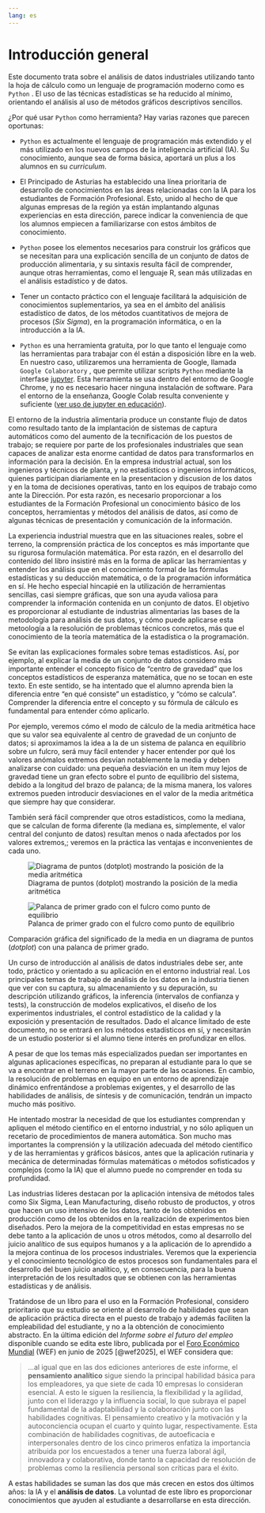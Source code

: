 ```yaml
---
lang: es
---
```


# Introducción general

Este documento trata sobre el análisis de datos industriales utilizando tanto la hoja de cálculo como un lenguaje de programación moderno como es `Python` . El uso de las técnicas estadísticas se ha reducido al mínimo, orientando el análisis al uso de métodos gráficos descriptivos sencillos.

¿Por qué usar `Python` como herramienta? Hay varias razones que parecen oportunas:

-   `Python` es actualmente el lenguaje de programación más extendido y el más utilizado en los nuevos campos de la inteligencia artificial (IA). Su conocimiento, aunque sea de forma básica, aportará un plus a los alumnos en su *curriculum*.

-   El Principado de Asturias ha establecido una línea prioritaria de desarrollo de conocimientos en las áreas relacionadas con la IA para los estudiantes de Formación Profesional. Esto, unido al hecho de que algunas empresas de la región ya están implantando algunas experiencias en esta dirección, parece indicar la conveniencia de que los alumnos empiecen a familiarizarse con estos ámbitos de conocimiento.

-   `Python` posee los elementos necesarios para construir los gráficos que se necesitan para una explicación sencilla de un conjunto de datos de producción alimentaria, y su sintaxis resulta fácil de comprender, aunque otras herramientas, como el lenguaje R, sean más utilizadas en el análisis estadístico y de datos.

-   Tener un contacto práctico con el lenguaje facilitará la adquisición de conocimientos suplementarios, ya sea en el ámbito del análisis estadístico de datos, de los métodos cuantitativos de mejora de procesos (*Six Sigma*), en la programación informática, o en la introducción a la IA.

-   `Python` es una herramienta gratuita, por lo que tanto el lenguaje como las herramientas para trabajar con él están a disposición libre en la web. En nuestro caso, utilizaremos una herramienta de Google, llamada `Google Colaboratory` , que permite utilizar scripts `Python` mediante la interfase [jupyter](https://jupyter.org/). Esta herramienta se usa dentro del entorno de Google Chrome, y no es necesario hacer ninguna instalación de software. Para el entorno de la enseñanza, Google Colab resulta conveniente y suficiente ([ver uso de jupyter en educación](https://jupyter4edu.github.io/jupyter-edu-book/)).

El entorno de la industria alimentaria produce un constante flujo de datos como resultado tanto de la implantación de sistemas de captura automáticos como del aumento de la tecnificación de los puestos de trabajo; se requiere por parte de los profesionales industriales que sean capaces de analizar esta enorme cantidad de datos para transformarlos en información para la decisión. En la empresa industrial actual, son los ingenieros y técnicos de planta, y no estadísticos o ingenieros informáticos, quienes participan diariamente en la presentacion y discusion de los datos y en la toma de decisiones operativas, tanto en los equipos de trabajo como ante la Dirección. Por esta razón, es necesario proporcionar a los estudiantes de la Formación Profesional un conocimiento básico de los conceptos, herramientas y métodos del análisis de datos, así como de algunas técnicas de presentación y comunicación de la información.

La experiencia industrial muestra que en las situaciones reales, sobre el terreno, la comprensión práctica de los conceptos es más importante que su rigurosa formulación matemática. Por esta razón, en el desarrollo del contenido del libro insistiré más en la forma de aplicar las herramientas y entender los análisis que en el conocimiento formal de las fórmulas estadísticas y su deducción matemática, o de la programación informática en sí. He hecho especial hincapié en la utilización de herramientas sencillas, casi siempre gráficas, que son una ayuda valiosa para comprender la información contenida en un conjunto de datos. El objetivo es proporcionar al estudiante de industrias alimentarias las bases de la metodología para análisis de sus datos, y cómo puede aplicarse esta metoología a la resolución de problemas técnicos concretos, más que el conocimiento de la teoría matemática de la estadística o la programación.

Se evitan las explicaciones formales sobre temas estadísticos. Así, por ejemplo, al explicar la media de un conjunto de datos considero más importante entender el concepto físico de "centro de gravedad" que los conceptos estadísticos de esperanza matemática, que no se tocan en este texto. En este sentido, se ha intentado que el alumno aprenda bien la diferencia entre "en qué consiste" un estadístico, y "cómo se calcula". Comprender la diferencia entre el concepto y su fórmula de cálculo es fundamental para entender cómo aplicarlo.

Por ejemplo, veremos cómo el modo de cálculo de la media aritmética hace que su valor sea equivalente al centro de gravedad de un conjunto de datos; si aproximamos la idea a la de un sistema de palanca en equilibrio sobre un fulcro, será muy fácil entender y hacer entender por qué los valores anómalos extremos desvían notablemente la media y deben analizarse con cuidado: una pequeña desviación en un item muy lejos de gravedad tiene un gran efecto sobre el punto de equilibrio del sistema, debido a la longitud del brazo de palanca; de la misma manera, los valores extremos pueden introducir desviaciones en el valor de la media aritmética que siempre hay que considerar.

También será fácil comprender que otros estadísticos, como la mediana, que se calculan de forma diferente (la mediana es, simplemente, el valor central del conjunto de datos) resultan menos o nada afectados por los valores extremos,; veremos en la práctica las ventajas e inconvenientes de cada uno.

::: {#fig-intro-media layout-ncol="2" layout-valign="bottom"}
![Diagrama de puntos (dotplot) mostrando la posición de la media aritmética](01-imagenes/media-balanza.svg){#fig-media}

![Palanca de primer grado con el fulcro como punto de equilibrio](01-imagenes/palanca.png){#fig-palanca}

Comparación gráfica del significado de la media en un diagrama de puntos (*dotplot*) con una palanca de primer grado.
:::

Un curso de introducción al análisis de datos industriales debe ser, ante todo, práctico y orientado a su aplicación en el entorno industrial real. Los principales temas de trabajo de análisis de los datos en la industria tienen que ver con su captura, su almacenamiento y su depuración, su descripción utilizando gráficos, la inferencia (intervalos de confianza y tests), la construcción de modelos explicativos, el diseño de los experimentos industriales, el control estadístico de la calidad y la exposición y presentación de resultados. Dado el alcance limitado de este documento, no se entrará en los métodos estadísticos en sí, y necesitarán de un estudio posterior si el alumno tiene interés en profundizar en ellos.

A pesar de que los temas más especializados puedan ser importantes en algunas aplicaciones específicas, no preparan al estudiante para lo que se va a encontrar en el terreno en la mayor parte de las ocasiones. En cambio, la resolución de problemas en equipo en un entorno de aprendizaje dinámico enfrentándose a problemas exigentes, y el desarrollo de las habilidades de análisis, de síntesis y de comunicación, tendrán un impacto mucho más positivo.

He intentado mostrar la necesidad de que los estudiantes comprendan y apliquen el método científico en el entorno industrial, y no sólo apliquen un recetario de procedimientos de manera automática. Son mucho mas importantes la comprensión y la utilización adecuada del método científico y de las herramientas y gráficos básicos, antes que la aplicación rutinaria y mecánica de determinadas fórmulas matemáticas o métodos sofisticados y complejos (como la IA) que el alumno puede no comprender en toda su profundidad.

Las industrias líderes destacan por la aplicación intensiva de métodos tales como Six Sigma, Lean Manufacturing, diseño robusto de productos, y otros que hacen un uso intensivo de los datos, tanto de los obtenidos en producción como de los obtenidos en la realización de experimentos bien diseñados. Pero la mejora de la competitividad en estas empresas no se debe tanto a la aplicación de unos u otros métodos, como al desarrollo del juicio analítico de sus equipos humanos y a la aplicación de lo aprendido a la mejora continua de los procesos industriales. Veremos que la experiencia y el conocimiento tecnológico de estos procesos son fundamentales para el desarrollo del buen juicio analítico, y, en consecuencia, para la buena interpretación de los resultados que se obtienen con las herramientas estadísticas y de análisis.

Tratándose de un libro para el uso en la Formación Profesional, considero prioritario que su estudio se oriente al desarrollo de habilidades que sean de aplicación práctica directa en el puesto de trabajo y además faciliten la empleabilidad del estudiante, y no a la obtención de conocimiento abstracto. En la última edición del *Informe sobre el futuro del empleo* disponible cuando se edita este libro, publicada por el [Foro Económico Mundial](https://www.weforum.org/) (WEF) en junio de 2025 [@wef2025], el WEF considera que:

> ...al igual que en las dos ediciones anteriores de este informe, el **pensamiento analítico** sigue siendo la principal habilidad básica para los empleadores, ya que siete de cada 10 empresas lo consideran esencial. A esto le siguen la resiliencia, la flexibilidad y la agilidad, junto con el liderazgo y la influencia social, lo que subraya el papel fundamental de la adaptabilidad y la colaboración junto con las habilidades cognitivas. El pensamiento creativo y la motivación y la autoconciencia ocupan el cuarto y quinto lugar, respectivamente. Esta combinación de habilidades cognitivas, de autoeficacia e interpersonales dentro de los cinco primeros enfatiza la importancia atribuida por los encuestados a tener una fuerza laboral ágil, innovadora y colaborativa, donde tanto la capacidad de resolución de problemas como la resiliencia personal son críticas para el éxito.

A estas habilidades se suman las dos que más crecen en estos dos últimos años: la IA y el **análisis de datos**. La voluntad de este libro es proporcionar conocimientos que ayuden al estudiante a desarrollarse en esta dirección.
